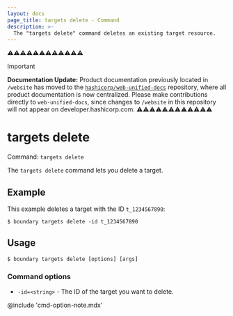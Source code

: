 ```yaml
---
layout: docs
page_title: targets delete - Command
description: >-
  The "targets delete" command deletes an existing target resource.
---
```


⚠️⚠️⚠️⚠️⚠️⚠️⚠️⚠️⚠️⚠️⚠️⚠️
> [!IMPORTANT]  
> **Documentation Update:** Product documentation previously located in `/website` has moved to the [`hashicorp/web-unified-docs`](https://github.com/hashicorp/web-unified-docs) repository, where all product documentation is now centralized. Please make contributions directly to `web-unified-docs`, since changes to `/website` in this repository will not appear on developer.hashicorp.com.
⚠️⚠️⚠️⚠️⚠️⚠️⚠️⚠️⚠️⚠️⚠️⚠️

# targets delete

Command: `targets delete`

The `targets delete` command lets you delete a target.

## Example

This example deletes a target with the ID `t_1234567890`:

```shell-session
$ boundary targets delete -id t_1234567890
```

## Usage

<CodeBlockConfig hideClipboard>

```shell-session
$ boundary targets delete [options] [args]
```

</CodeBlockConfig>

### Command options

- `-id=<string>` - The ID of the target you want to delete.

@include 'cmd-option-note.mdx'